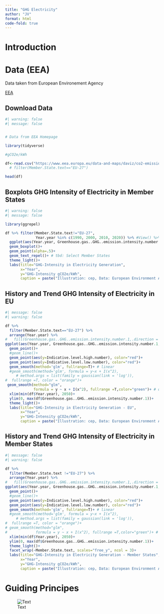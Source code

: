 ```yaml
---
title: "GHG Electricity"
author: "JV"
format: html
code-fold: true
---
```

# Introduction

# Data (EEA)

Data taken from European Environement Agency

[EEA](https://www.eea.europa.eu/en)



## Download Data

```r
#| warning: false
#| message: false


# Data from EEA Homepage

library(tidyverse)

#gCO2e/kWh

df<-read.csv("https://www.eea.europa.eu/data-and-maps/daviz/co2-emission-intensity-14/download.csv") # %>%
  # filter(Member.State.text=="EU-27")

head(df)

```

## Boxplots GHG Intensity of Electricity in  Member States

```r
#| warning: false
#| message: false

library(ggrepel)

df %>% filter(Member.State.text!="EU-27",
              Year.year %in% c(1990, 2000, 2010, 2020)) %>% #View() %>% 
  ggplot(aes(Year.year, Greenhouse.gas..GHG..emission.intensity.number.1, group=Year.year, label=Member.State.text))+
  geom_boxplot()+
  geom_point(alpha=.5)+
  geom_text_repel()+ # tbd: Select Member States
  theme_light()+
  labs(title="GHG-Intensity in Electricity Generation",
       x="Year",
       y="GHG-Intensity gCO2e/kWh",
       caption = paste("Illustration: cep, Data: European Environment Agency, Data Download:", Sys.Date(),  sep = " "))
```


## History and Trend GHG Intensity of Electricity in EU

```r
#| message: false
#| warning: false

df %>%
  filter(Member.State.text=="EU-27") %>%
  arrange(Year.year) %>%
#   fill(Greenhouse.gas..GHG..emission.intensity.number.1,.direction = "down") %>%
ggplot(aes(Year.year, Greenhouse.gas..GHG..emission.intensity.number.1, ))+
  geom_point()+
  #geom_line()+
  geom_point(aes(y=Indicative.level.high.number), color="red")+
  geom_point(aes(y=Indicative.level.low.number), color="red")+
  geom_smooth(method='glm', fullrange=T)+ # linear
  #geom_smooth(method='glm', formula = y~x + I(x^2),
     # method.args = list(family = gaussian(link = 'log')),
#  fullrange =T, color = "orange")+
 geom_smooth(method="glm",
             formula = y ~ x + I(x^2), fullrange =T,color="green")+ # quadratic
  xlim(min(df$Year.year), 2050)+
  ylim(0, max(df$Greenhouse.gas..GHG..emission.intensity.number.1))+
  theme_light()+
  labs(title="GHG-Intensity in Electricity Generation - EU",
       x="Year",
       y="GHG-Intensity gCO2e/kWh",
       caption = paste("Illustration: cep, Data: European Environment Agency, Data Download:", Sys.Date(),  sep = " "))
```


## History and Trend GHG Intensity of Electricity in Member States
```r
#| message: false
#| warning: false

df %>%
  filter(Member.State.text !="EU-27") %>%
  arrange(Year.year) %>%
#   fill(Greenhouse.gas..GHG..emission.intensity.number.1,.direction = "down") %>%
ggplot(aes(Year.year, Greenhouse.gas..GHG..emission.intensity.number.1, ))+
  geom_point()+
  #geom_line()+
  geom_point(aes(y=Indicative.level.high.number), color="red")+
  geom_point(aes(y=Indicative.level.low.number), color="red")+
  geom_smooth(method='glm', fullrange=T)+ # linear
  #geom_smooth(method='glm', formula = y~x + I(x^2),
     # method.args = list(family = gaussian(link = 'log')),
#  fullrange =T, color = "orange")+
# geom_smooth(method="glm",
#             formula = y ~ x + I(x^2), fullrange =T,color="green")+ # quadratic
  xlim(min(df$Year.year), 2050)+
  ylim(0, max(df$Greenhouse.gas..GHG..emission.intensity.number.1))+
  theme_light()+
  facet_wrap(~Member.State.text, scales="free_y", ncol = 3)+
  labs(title="GHG-Intensity in Electricity Generation - Member States",
       x="Year",
       y="GHG-Intensity gCO2e/kWh",
       caption = paste("Illustration: cep, Data: European Environment Agency, Data Download:", Sys.Date(),  sep = " "))
```

# Guiding Principes

![Text](/Guiding-Principles/Principles-TikZ.svg)

